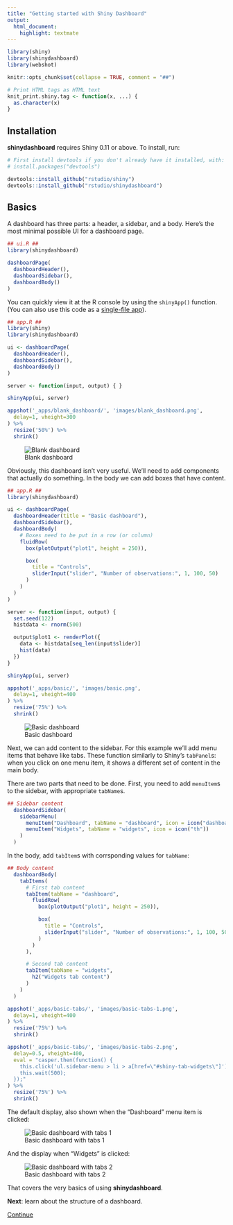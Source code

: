 ```yaml
---
title: "Getting started with Shiny Dashboard"
output:
  html_document:
    highlight: textmate
---
```


```r
library(shiny)
library(shinydashboard)
library(webshot)

knitr::opts_chunk$set(collapse = TRUE, comment = "##")

# Print HTML tags as HTML text
knit_print.shiny.tag <- function(x, ...) {
  as.character(x)
}
```


## Installation

**shinydashboard** requires Shiny 0.11 or above. To install, run:

```r
# First install devtools if you don't already have it installed, with:
# install.packages("devtools")

devtools::install_github("rstudio/shiny")
devtools::install_github("rstudio/shinydashboard")
```

## Basics

A dashboard has three parts: a header, a sidebar, and a body. Here's the most minimal possible UI for a dashboard page.

```r
## ui.R ##
library(shinydashboard)

dashboardPage(
  dashboardHeader(),
  dashboardSidebar(),
  dashboardBody()
)
```


You can quickly view it at the R console by using the `shinyApp()` function. (You can also use this code as a [single-file app](http://shiny.rstudio.com/articles/single-file.html)).

```r
## app.R ##
library(shiny)
library(shinydashboard)

ui <- dashboardPage(
  dashboardHeader(),
  dashboardSidebar(),
  dashboardBody()
)

server <- function(input, output) { }

shinyApp(ui, server)
```

```r
appshot('_apps/blank_dashboard/', 'images/blank_dashboard.png',
  delay=1, vheight=300
) %>%
  resize('50%') %>%
  shrink()
```

![Blank dashboard](images/blank_dashboard.png)

Obviously, this dashboard isn't very useful. We'll need to add components that actually do something. In the body we can add boxes that have content.

```r
## app.R ##
library(shinydashboard)

ui <- dashboardPage(
  dashboardHeader(title = "Basic dashboard"),
  dashboardSidebar(),
  dashboardBody(
    # Boxes need to be put in a row (or column)
    fluidRow(
      box(plotOutput("plot1", height = 250)),

      box(
        title = "Controls",
        sliderInput("slider", "Number of observations:", 1, 100, 50)
      )
    )
  )
)

server <- function(input, output) {
  set.seed(122)
  histdata <- rnorm(500)

  output$plot1 <- renderPlot({
    data <- histdata[seq_len(input$slider)]
    hist(data)
  })
}

shinyApp(ui, server)
```

```r
appshot('_apps/basic/', 'images/basic.png',
  delay=1, vheight=400
) %>%
  resize('75%') %>%
  shrink()
```

![Basic dashboard](images/basic.png)


Next, we can add content to the sidebar. For this example we'll add menu items that behave like tabs. These function similarly to Shiny's `tabPanel`s: when you click on one menu item, it shows a different set of content in the main body.

There are two parts that need to be done. First, you need to add `menuItem`s to the sidebar, with appropriate `tabName`s.

```r
## Sidebar content
  dashboardSidebar(
    sidebarMenu(
      menuItem("Dashboard", tabName = "dashboard", icon = icon("dashboard")),
      menuItem("Widgets", tabName = "widgets", icon = icon("th"))
    )
  )
```

In the body, add `tabItem`s with corrsponding values for `tabName`:

```r
## Body content
  dashboardBody(
    tabItems(
      # First tab content
      tabItem(tabName = "dashboard",
        fluidRow(
          box(plotOutput("plot1", height = 250)),

          box(
            title = "Controls",
            sliderInput("slider", "Number of observations:", 1, 100, 50)
          )
        )
      ),

      # Second tab content
      tabItem(tabName = "widgets",
        h2("Widgets tab content")
      )
    )
  )
```

```r
appshot('_apps/basic-tabs/', 'images/basic-tabs-1.png',
  delay=1, vheight=400
) %>%
  resize('75%') %>%
  shrink()

appshot('_apps/basic-tabs/', 'images/basic-tabs-2.png',
  delay=0.5, vheight=400,
  eval = "casper.then(function() {
    this.click('ul.sidebar-menu > li > a[href=\"#shiny-tab-widgets\"]');
    this.wait(500);
  });"
) %>%
  resize('75%') %>%
  shrink()
```

The default display, also shown when the "Dashboard" menu item is clicked:

![Basic dashboard with tabs 1](images/basic-tabs-1.png)

And the display when "Widgets" is clicked:

![Basic dashboard with tabs 2](images/basic-tabs-2.png)

That covers the very basics of using **shinydashboard**.

<div class="text-center">
**Next**: learn about the structure of a dashboard.

<a class="btn btn-success btn-lg" href="structure.html" role="button">Continue
<span class="glyphicon glyphicon-arrow-right"></span>
</a>
</div>
